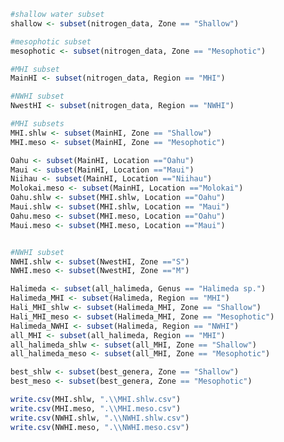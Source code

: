 

```r
#shallow water subset
shallow <- subset(nitrogen_data, Zone == "Shallow")

#mesophotic subset
mesophotic <- subset(nitrogen_data, Zone == "Mesophotic")
```

```r
#MHI subset
MainHI <- subset(nitrogen_data, Region == "MHI")

#NWHI subset
NwestHI <- subset(nitrogen_data, Region == "NWHI")
```

```r
#MHI subsets
MHI.shlw <- subset(MainHI, Zone == "Shallow")
MHI.meso <- subset(MainHI, Zone == "Mesophotic")

Oahu <- subset(MainHI, Location =="Oahu")
Maui <- subset(MainHI, Location =="Maui")
Niihau <- subset(MainHI, Location =="Niihau")
Molokai.meso <- subset(MainHI, Location =="Molokai")
Oahu.shlw <- subset(MHI.shlw, Location =="Oahu")
Maui.shlw <- subset(MHI.shlw, Location == "Maui")
Oahu.meso <- subset(MHI.meso, Location =="Oahu")
Maui.meso <- subset(MHI.meso, Location =="Maui")


#NWHI subset
NWHI.shlw <- subset(NwestHI, Zone =="S")
NWHI.meso <- subset(NwestHI, Zone =="M")
```

```r
Halimeda <- subset(all_halimeda, Genus == "Halimeda sp.")
Halimeda_MHI <- subset(Halimeda, Region == "MHI")
Hali_MHI_shlw <- subset(Halimeda_MHI, Zone == "Shallow")
Hali_MHI_meso <- subset(Halimeda_MHI, Zone == "Mesophotic")
Halimeda_NWHI <- subset(Halimeda, Region == "NWHI")
all_MHI <- subset(all_halimeda, Region == "MHI")
all_halimeda_shlw <- subset(all_MHI, Zone == "Shallow")
all_halimeda_meso <- subset(all_MHI, Zone == "Mesophotic")
```

```r
best_shlw <- subset(best_genera, Zone == "Shallow")
best_meso <- subset(best_genera, Zone == "Mesophotic")
```


```r
write.csv(MHI.shlw, ".\\MHI.shlw.csv")
write.csv(MHI.meso, ".\\MHI.meso.csv")
write.csv(NWHI.shlw, ".\\NWHI.shlw.csv")
write.csv(NWHI.meso, ".\\NWHI.meso.csv")
```

